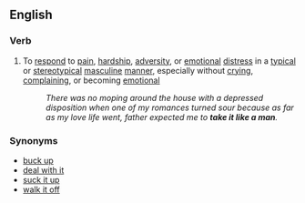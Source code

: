 ==English==
===Verb===
{{en-verb|'''[[takes]] [[it]] [[like]] [[a]] [[man]]'''|'''[[taking]] it like a man'''|'''[[took]] it like a man'''|'''[[taken]] it like a man'''}}

# To [[respond]] to [[pain]], [[hardship]], [[adversity]], or [[emotional]] [[distress]] in a [[typical]] or [[stereotypical]] [[masculine]] [[manner]], especially without [[crying]], [[complaining]], or becoming [[emotional]]
#: ''There was no moping around the house with a depressed disposition when one of my romances turned sour because as far as my love life went, father expected me to '''take it like a man'''.''

===Synonyms===
* [[buck up]]
* [[deal with it]]
* [[suck it up]]
* [[walk it off]]